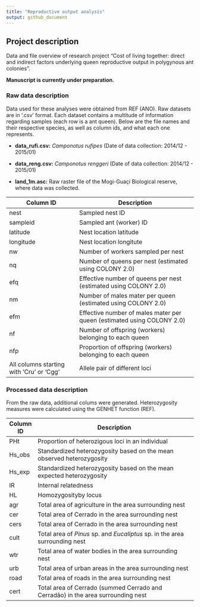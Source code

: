 ```yaml
---
title: "Reproductive output analysis"
output: github_document
---
```


## Project description

Data and file overview of research project "Cost of living together: direct and indirect factors underlying queen reproductive output in polygynous ant colonies".

**Manuscript is currently under preparation.**

### Raw data description

Data used for these analyses were obtained from REF (ANO). Raw datasets are in '.csv' format. Each dataset contains a multitude of information regarding samples (each row is a ant queen). Below are the file names and their respective species, as well as column ids, and what each one represents.

-   **data_rufi.csv:** *Camponotus rufipes* (Date of data collection: 2014/12 - 2015/01)

-   **data_reng.csv:** *Camponotus renggeri* (Date of data collection: 2014/12 - 2015/01)

-   **land_1m.asc:** Raw raster file of the Mogi-Guaçi Biological reserve, where data was collected.

| Column ID                                | Description                                                            |
|---------------------------|---------------------------------------------|
| nest                                     | Sampled nest ID                                                        |
| sampleid                                 | Sampled ant (worker) ID                                                |
| latitude                                 | Nest location latitude                                                 |
| longitude                                | Nest location longitute                                                |
| nw                                       | Number of workers sampled per nest                                     |
| nq                                       | Number of queens per nest (estimated using COLONY 2.0)                 |
| efq                                      | Effective number of queens per nest (estimated using COLONY 2.0)       |
| nm                                       | Number of males mater per queen (estimated using COLONY 2.0)           |
| efm                                      | Effective number of males mater per queen (estimated using COLONY 2.0) |
| nf                                       | Number of offspring (workers) belonging to each queen                  |
| nfp                                      | Proportion of offspring (workers) belonging to each queen              |
| All columns starting with 'Cru' or 'Cgg' | Allele pair of different loci                                          |

### Processed data description

From the raw data, additional colums were generated. Heterozygosity measures were calculated using the GENHET function (REF).

| Column ID | Description                                                                      |
|-----------|----------------------------------------------------------------------------------|
| PHt       | Proportion of heterozigous loci in an individual                                 |
| Hs_obs    | Standardized heterozygosity based on the mean observed heterozygosity            |
| Hs_exp    | Standardized heterozygosity based on the mean expected heterozygosity            |
| IR        | Internal relatedness                                                             |
| HL        | Homozygosityby locus                                                             |
| agr       | Total area of agriculture in the area surrounding nest                           |
| cer       | Total area of Cerrado in the area surrounding nest                               |
| cers      | Total area of Cerrado in the area surrounding nest                               |
| cult      | Total area of *Pinus* sp. and *Eucaliptus* sp. in the area surrounding nest      |
| wtr       | Total area of water bodies in the area surrounding nest                          |
| urb       | Total area of urban areas in the area surrounding nest                           |
| road      | Total area of roads in the area surrounding nest                                 |
| cert      | Total area of Cerrado (summed Cerrado and Cerradão) in the area surrounding nest |
